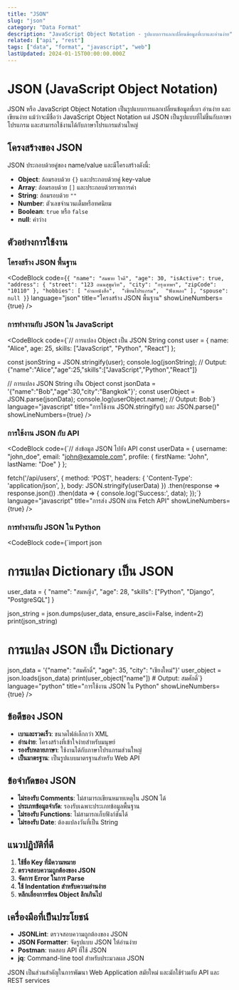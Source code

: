 ```yaml
---
title: "JSON"
slug: "json"
category: "Data Format"
description: "JavaScript Object Notation - รูปแบบการแลกเปลี่ยนข้อมูลที่เบาและอ่านง่าย"
related: ["api", "rest"]
tags: ["data", "format", "javascript", "web"]
lastUpdated: 2024-01-15T00:00:00.000Z
---
```


# JSON (JavaScript Object Notation)

JSON หรือ JavaScript Object Notation เป็นรูปแบบการแลกเปลี่ยนข้อมูลที่เบา อ่านง่าย และเขียนง่าย แม้ว่าจะมีชื่อว่า JavaScript Object Notation แต่ JSON เป็นรูปแบบที่ไม่ขึ้นกับภาษาโปรแกรม และสามารถใช้งานได้กับภาษาโปรแกรมส่วนใหญ่

## โครงสร้างของ JSON

JSON ประกอบด้วยคู่ของ name/value และมีโครงสร้างดังนี้:

- **Object**: ล้อมรอบด้วย `{}` และประกอบด้วยคู่ key-value
- **Array**: ล้อมรอบด้วย `[]` และประกอบด้วยรายการค่า
- **String**: ล้อมรอบด้วย `""`
- **Number**: ตัวเลขจำนวนเต็มหรือทศนิยม
- **Boolean**: `true` หรือ `false`
- **null**: ค่าว่าง

## ตัวอย่างการใช้งาน

### โครงสร้าง JSON พื้นฐาน

<CodeBlock
  code={`{
  "name": "สมชาย ใจดี",
  "age": 30,
  "isActive": true,
  "address": {
    "street": "123 ถนนสุขุมวิท",
    "city": "กรุงเทพฯ",
    "zipCode": "10110"
  },
  "hobbies": [
    "อ่านหนังสือ", 
    "เขียนโปรแกรม", 
    "ฟังเพลง"
  ],
  "spouse": null
}`}
  language="json"
  title="โครงสร้าง JSON พื้นฐาน"
  showLineNumbers={true}
/>

### การทำงานกับ JSON ใน JavaScript

<CodeBlock
  code={`// การแปลง Object เป็น JSON String
const user = {
  name: "Alice",
  age: 25,
  skills: ["JavaScript", "Python", "React"]
};

const jsonString = JSON.stringify(user);
console.log(jsonString);
// Output: {"name":"Alice","age":25,"skills":["JavaScript","Python","React"]}

// การแปลง JSON String เป็น Object
const jsonData = '{"name":"Bob","age":30,"city":"Bangkok"}';
const userObject = JSON.parse(jsonData);
console.log(userObject.name); // Output: Bob`}
  language="javascript"
  title="การใช้งาน JSON.stringify() และ JSON.parse()"
  showLineNumbers={true}
/>

### การใช้งาน JSON กับ API

<CodeBlock
  code={`// ส่งข้อมูล JSON ไปยัง API
const userData = {
  username: "john_doe",
  email: "john@example.com",
  profile: {
    firstName: "John",
    lastName: "Doe"
  }
};

fetch('/api/users', {
  method: 'POST',
  headers: {
    'Content-Type': 'application/json',
  },
  body: JSON.stringify(userData)
})
.then(response => response.json())
.then(data => {
  console.log('Success:', data);
});`}
  language="javascript"
  title="การส่ง JSON ผ่าน Fetch API"
  showLineNumbers={true}
/>

### การทำงานกับ JSON ใน Python

<CodeBlock
  code={`import json

# การแปลง Dictionary เป็น JSON
user_data = {
    "name": "สมหญิง",
    "age": 28,
    "skills": ["Python", "Django", "PostgreSQL"]
}

json_string = json.dumps(user_data, ensure_ascii=False, indent=2)
print(json_string)

# การแปลง JSON เป็น Dictionary
json_data = '{"name": "สมศักดิ์", "age": 35, "city": "เชียงใหม่"}'
user_object = json.loads(json_data)
print(user_object["name"])  # Output: สมศักดิ์`}
  language="python"
  title="การใช้งาน JSON ใน Python"
  showLineNumbers={true}
/>

## ข้อดีของ JSON

- **เบาและรวดเร็ว**: ขนาดไฟล์เล็กกว่า XML
- **อ่านง่าย**: โครงสร้างที่เข้าใจง่ายสำหรับมนุษย์
- **รองรับหลายภาษา**: ใช้งานได้กับภาษาโปรแกรมส่วนใหญ่
- **เป็นมาตรฐาน**: เป็นรูปแบบมาตรฐานสำหรับ Web API

## ข้อจำกัดของ JSON

- **ไม่รองรับ Comments**: ไม่สามารถเขียนหมายเหตุใน JSON ได้
- **ประเภทข้อมูลจำกัด**: รองรับเฉพาะประเภทข้อมูลพื้นฐาน
- **ไม่รองรับ Functions**: ไม่สามารถเก็บฟังก์ชันได้
- **ไม่รองรับ Date**: ต้องแปลงวันที่เป็น String

## แนวปฏิบัติที่ดี

1. **ใช้ชื่อ Key ที่มีความหมาย**
2. **ตรวจสอบความถูกต้องของ JSON**
3. **จัดการ Error ในการ Parse**
4. **ใช้ Indentation สำหรับความอ่านง่าย**
5. **หลีกเลี่ยงการซ้อน Object ลึกเกินไป**

## เครื่องมือที่เป็นประโยชน์

- **JSONLint**: ตรวจสอบความถูกต้องของ JSON
- **JSON Formatter**: จัดรูปแบบ JSON ให้อ่านง่าย
- **Postman**: ทดสอบ API ที่ใช้ JSON
- **jq**: Command-line tool สำหรับประมวลผล JSON

JSON เป็นส่วนสำคัญในการพัฒนา Web Application สมัยใหม่ และมักใช้ร่วมกับ API และ REST services